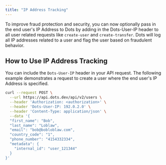 ```yaml
---
title: "IP Address Tracking"
---
```


To improve fraud protection and security, you can now optionally pass in the end user's IP Address to Dots by adding in the Dots-User-IP header to all user related requests like `create-user` and `create-transfer`.
Dots will log all IP addresses related to a user and flag the user based on fraudulent behavior.


## How to Use IP Address Tracking

You can include the `Dots-User-IP` header in your API request. The following example demonstrates a request to create a user where the end user's IP Address is specified.

```sh
curl --request POST \
  --url https://api.dots.dev/api/v2/users \
  --header 'Authorization: <authorization>' \
  --header 'Dots-User-IP: 192.0.2.0' \
  --header 'Content-Type: application/json' \
  --data '{
  "first_name": "Bob",
  "last_name": "Loblaw",
  "email": "bob@bobloblaw.com",
  "country_code": "1",
  "phone_number": "4154332334",
  "metadata": {
    "internal_id": "user_121344"
  }
}'
```